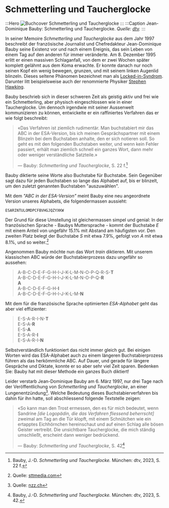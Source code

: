 # Schmetterling und Taucherglocke

:::Hero
![Buchcover Schmetterling und Taucherglocke](img/cover-schmetterling-taucherglocke.jpg)
:::
:::Caption
Jean-Dominique Bauby: Schmetterling und Taucherglocke. _Quelle: [dtv](https://www.dtv.de/buch/schmetterling-und-taucherglocke-12565)._
:::

In seiner Memoire _Schmetterling und Taucherglocke_ aus dem Jahr 1997 beschreibt der französische Journalist und Chefredakteur Jean-Dominique Bauby seine Existenz vor und nach einem Ereignis, das sein Leben von einem Tag auf den anderen für immer veränderte. Am 8. Dezember 1995 erlitt er einen massiven Schlaganfall, von dem er zwei Wochen später komplett gelähmt aus dem Koma erwachte. Er konnte danach nur noch seinen Kopf ein wenig bewegen, grunzen, und mit seinem linken Augenlid blinzeln. Dieses seltene Phänomen bezeichnet man als [Locked-in-Syndrom](https://de.wikipedia.org/wiki/Locked-in-Syndrom). Darunter litt beispielsweise auch der renommierte Physiker [Stephen Hawking](https://de.wikipedia.org/wiki/Stephen_Hawking).

Bauby beschrieb sich in dieser schweren Zeit als geistig aktiv und frei wie ein Schmetterling, aber physisch eingeschlossen wie in einer Taucherglocke. Um dennoch irgendwie mit seiner Aussenwelt kommunizieren zu können, entwickelte er ein raffiniertes Verfahren das er wie folgt beschreibt:

> «Das Verfahren ist ziemlich rudimentär. Man buchstabiert mir das ABC in der ESA-Version, bis ich meinen Gesprächspartner mit einem Blinzeln bei dem Buchstaben anhalte, den er sich notieren soll.
So geht es mit den folgenden Buchstaben weiter, und wenn kein Fehler passiert, erhält man ziemlich schnell ein ganzes Wort, dann mehr oder weniger verständliche Satzteile.»
>
> — Bauby: _Schmetterling und Taucherglocke_, S. 22 f.[^1]

Bauby diktierte seine Worte also Buchstabe für Buchstabe. Sein Gegenüber sagt dazu für jeden Buchstaben so lange das Alphabet auf, bis er blinzelt, um den zuletzt genannten Buchstaben "auszuwählen".

Mit dem _"ABC in der ESA-Version"_ meint Bauby eine neu angeordnete Version unseres Alphabets, die folgendermassen aussieht:

```
ESARINTULOMDPCFBVHGJQZYXKW
```

Der Grund für diese Umstellung ist gleichermassen simpel und genial: In der französischen Sprache - Baubys Muttersprache - kommt der Buchstabe _E_ mit einem Anteil von ungefähr 15.1% mit Abstand am häufigsten vor. Den zweiten Platz belegt der Buchstabe _S_ mit etwa 7.9%, gefolgt von _A_ mit etwa 8.1%, und so weiter.[^2]

Angenommen Bauby möchte nun das Wort _train_ diktieren. Mit unserem klassischen ABC würde der Buchstabierprozess dazu ungefähr so aussehen:
> A-B-C-D-E-F-G-H-I-J-K-L-M-N-O-P-Q-R-S-**T**\
> A-B-C-D-E-F-G-H-I-J-K-L-M-N-O-P-Q-**R**\
> **A**\
> A-B-C-D-E-F-G-H-**I**\
> A-B-C-D-E-F-G-H-I-J-K-L-M-**N**

Mit dem für die französische Sprache optimierten _ESA-Alphabet_ geht das aber viel effizienter:
> E-S-A-R-I-N-**T**\
> E-S-A-**R**\
> E-S-**A**\
> E-S-A-R-**I**\
> E-S-A-R-I-**N**

Selbstverständlich funktioniert das nicht immer gleich gut. Bei einigen Worten wird das ESA-Alphabet auch zu einem längeren Buchstabierprozess führen als das herkömmliche ABC. Auf Dauer, und gerade für längere Gespräche und Diktate, konnte er so aber sehr viel Zeit sparen. Bedenken Sie: Bauby hat mit dieser Methode ein ganzes Buch diktiert!

Leider verstarb Jean-Dominique Bauby am 6. März 1997, nur drei Tage nach der Veröffentlichung von _Schmetterling und Taucherglocke_, an einer Lungenentzündung[^3]. Welche Bedeutung dieses Buchstabierverfahren bis dahin für ihn hatte, soll abschliessend folgende Textstelle zeigen:
> «So kann man den Trost ermessen, den es für mich bedeutet, wenn Sandrine _[die Logopädin, die das Verfahren fliessend beherrscht]_ zweimal am Tag an die Tür klopft, mit einem Schnütchen wie ein ertapptes Eichhörnchen hereinschaut und auf einen Schlag alle bösen Geister vertreibt. Die unsichtbare Taucherglocke, die mich ständig umschließt, erscheint dann weniger bedrückend.
>
> — Bauby: _Schmetterling und Taucherglocke_, S. 42[^4]

[^1]: Bauby, J.-D. _Schmetterling und Taucherglocke._ München: dtv, 2023, S. 22 f.
[^2]: Quelle: [sttmedia.com](https://www.sttmedia.com/characterfrequency-french)
[^3]: Quelle: [nzz.ch](https://www.nzz.ch/leben_im_lidschlag-ld.466427)
[^4]: Bauby, J.-D. _Schmetterling und Taucherglocke._ München: dtv, 2023, S. 42.
